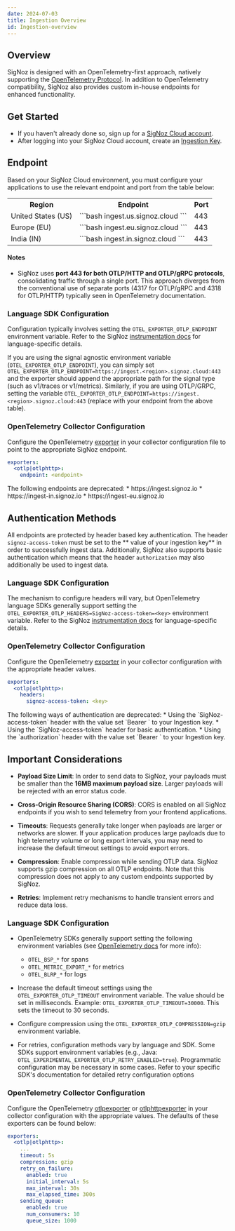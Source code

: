 ```yaml
---
date: 2024-07-03
title: Ingestion Overview
id: Ingestion-overview
---
```


## Overview

SigNoz is designed with an OpenTelemetry-first approach, natively supporting the [OpenTelemetry Protocol](https://github.com/open-telemetry/opentelemetry-proto/blob/main/docs/specification.md). In addition to OpenTelemetry compatibility, SigNoz also provides custom in-house endpoints for enhanced functionality.

## Get Started

* If you haven't already done so, sign up for a [SigNoz Cloud account](https://SigNoz.io/teams/).
* After logging into your SigNoz Cloud account, create an [Ingestion Key](/docs/Ingestion/keys/).

## Endpoint

Based on your SigNoz Cloud environment, you must configure your applications to use the relevant endpoint and port from the table below:

<div style={{display: "flex", justifyContent: "center", width: "100%"}}>
<table style={{width: "80%", display:"table"}}>
  <tr>
    <th className="px-6 border-white-200" style={{textAlign:"center", width: "30%"}}>Region</th>
    <th className="px-6 border-white-200" style={{textAlign:"center", width: "60%"}}>Endpoint</th>
    <th className="px-6 border-white-200" style={{textAlign:"center", width: "10%"}}>Port</th>
  </tr>
  <tr>
      <td className="px-6 border-white-200 font-bold p-0" style={{textAlign:"center"}}>United States (US)</td>
      <td className="px-6 border-white-200 p-0" style={{textAlign:"left"}}>
      ```bash
      ingest.us.signoz.cloud
      ```
      </td>
      <td className="px-6 border-white-200 p-0" style={{textAlign:"center"}}>443</td>
  </tr>
  <tr>
      <td className="px-6 border-white-200 font-bold p-0" style={{textAlign:"center"}}>Europe (EU)</td>
      <td className="px-6 border-white-200 p-0" style={{textAlign:"left"}}>
      ```bash
      ingest.eu.signoz.cloud
      ```
      </td>
      <td className="px-6 border-white-200 p-0" style={{textAlign:"center"}}>443</td>
  </tr>
  <tr style={{textAlign:"center", borderTop: 0}}>
      <td className="px-6 border-white-200 font-bold p-0" style={{textAlign:"center"}}>India (IN)</td>
      <td className="px-6 border-white-200 p-0" style={{textAlign:"left"}}>
      ```bash
      ingest.in.signoz.cloud
      ```
      </td>
      <td className="px-6 border-white-200 p-0" style={{textAlign:"center"}}>443</td>
  </tr>
</table>
</div>

#### Notes
- SigNoz uses **port 443 for both OTLP/HTTP and OTLP/gRPC protocols**, consolidating traffic through a single port. This approach diverges from the conventional use of separate ports (4317 for OTLP/gRPC and 4318 for OTLP/HTTP) typically seen in OpenTelemetry documentation.

### Language SDK Configuration
Configuration typically involves setting the `OTEL_EXPORTER_OTLP_ENDPOINT` environment variable. Refer to the SigNoz [instrumentation docs](/docs/instrumentation/) for language-specific details.

If you are using the signal agnostic environment variable (`OTEL_EXPORTER_OTLP_ENDPOINT`), you can simply set `OTEL_EXPORTER_OTLP_ENDPOINT=https://ingest.<region>.signoz.cloud:443` and the exporter should append the appropriate path for the signal type (such as v1/traces or v1/metrics). Similarly, if you are using OTLP/GRPC, setting the variable `OTEL_EXPORTER_OTLP_ENDPOINT=https://ingest.<region>.signoz.cloud:443` (replace with your endpoint from the above table).

### OpenTelemetry Collector Configuration
Configure the OpenTelemetry [exporter](https://opentelemetry.io/docs/specs/otel/protocol/exporter/) in your collector configuration file to point to the appropriate SigNoz endpoint.

```yaml
exporters:
  <otlp|otlphttp>:
    endpoint: <endpoint>
```

<Admonition type="warning" title="Deprecation Notice">
The following endpoints are deprecated:
* https://ingest.signoz.io
* https://ingest-in.signoz.io
* https://ingest-eu.signoz.io
</Admonition>

## Authentication Methods

All endpoints are protected by header based key authentication. The header `signoz-access-token` must be set to the ** value of your ingestion key** in order to successfully ingest data. Additionally, SigNoz also supports basic authentication which means that the header `authorization` may also additionally be used to ingest data.

### Language SDK Configuration
The mechanism to configure headers will vary, but OpenTelemetry language SDKs generally support setting the `OTEL_EXPORTER_OTLP_HEADERS=SigNoz-access-token=<key>` environment variable. Refer to the SigNoz [instrumentation docs](/docs/instrumentation/) for language-specific details.

### OpenTelemetry Collector Configuration
Configure the OpenTelemetry [exporter](https://opentelemetry.io/docs/specs/otel/protocol/exporter/) in your collector configuration with the appropriate header values.

```yaml
exporters:
  <otlp|otlphttp>:
    headers:
      signoz-access-token: <key>
```

<Admonition type="warning" title="Deprecation Notice">
The following ways of authentication are deprecated:
* Using the `SigNoz-access-token` header with the value set `Bearer <key>` to your Ingestion key. 
* Using the `SigNoz-access-token` header for basic authentication. 
* Using the `authorization` header with the value set `Bearer <key>` to your Ingestion key. 
</Admonition>

## Important Considerations


* **Payload Size Limit**: In order to send data to SigNoz, your payloads must be smaller than the **16MB maximum payload size**. Larger payloads will be rejected with an error status code.

* **Cross-Origin Resource Sharing (CORS)**: CORS is enabled on all SigNoz endpoints if you wish to send telemetry from your frontend applications.

* **Timeouts**: Requests generally take longer when payloads are larger or networks are slower. If your application produces large payloads due to high telemetry volume or long export intervals, you may need to increase the default timeout settings to avoid export errors.

* **Compression**: Enable compression while sending OTLP data. SigNoz supports gzip compression on all OTLP endpoints. Note that this compression does not apply to any custom endpoints supported by SigNoz.

* **Retries**: Implement retry mechanisms to handle transient errors and reduce data loss.

### Language SDK Configuration

* OpenTelemetry SDKs generally support setting the following environment variables (see [OpenTelemetry docs](https://opentelemetry.io/docs/specs/otel/configuration/sdk-environment-variables/) for more info):
  - `OTEL_BSP_*` for spans
  - `OTEL_METRIC_EXPORT_*` for metrics
  - `OTEL_BLRP_*` for logs

* Increase the default timeout settings using the `OTEL_EXPORTER_OTLP_TIMEOUT` environment variable. The value should be set in milliseconds. Example: `OTEL_EXPORTER_OTLP_TIMEOUT=30000`. This sets the timeout to 30 seconds.

* Configure compression using the `OTEL_EXPORTER_OTLP_COMPRESSION=gzip` environment variable.

* For retries, configuration methods vary by language and SDK. Some SDKs support environment variables (e.g., Java: `OTEL_EXPERIMENTAL_EXPORTER_OTLP_RETRY_ENABLED=true`). Programmatic configuration may be necessary in some cases. Refer to your specific SDK's documentation for detailed retry configuration options

### OpenTelemetry Collector Configuration
Configure the OpenTelemetry [otlpexporter](https://github.com/open-telemetry/opentelemetry-collector/blob/main/exporter/otlpexporter/README.md) or [otlphttpexporter](https://github.com/open-telemetry/opentelemetry-collector/blob/main/exporter/otlphttpexporter/README.md) in your collector configuration with the appropriate values. The defaults of these exporters can be found below:

```yaml
exporters:
  <otlp|otlphttp>:
    ...
    timeout: 5s
    compression: gzip
    retry_on_failure:
      enabled: true
      initial_interval: 5s
      max_interval: 30s
      max_elapsed_time: 300s
    sending_queue:
      enabled: true
      num_consumers: 10
      queue_size: 1000
```
